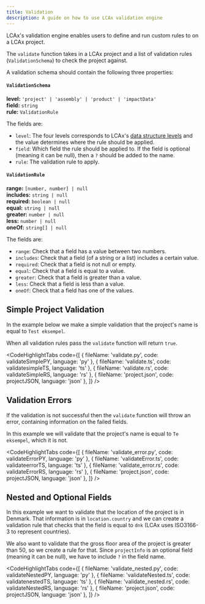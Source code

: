 ```yaml
---
title: Validation
description: A guide on how to use LCAx validation engine
---
```



LCAx's validation engine enables users to define and run custom rules to on a LCAx project.

The `validate` function takes in a LCAx project and a list of validation rules (`ValidationSchema`) to check the project against.

A validation schema should contain the following three properties:

#### `ValidationSchema`

**level:** `'project' | 'assembly' | 'product' | 'impactData'` \
**field:** `string` \
**rule:** `ValidationRule`

The fields are:

- `level`: The four levels corresponds to LCAx's [data structure levels](/concept/data-structure) and the value determines where the rule should be applied.
- `field`: Which field the rule should be applied to. If the field is optional (meaning it can be null), then a `?` should be added to the name.
- `rule`: The validation rule to apply.

#### `ValidationRule`

**range:** `[number, number] | null` \
**includes:** `string | null` \
**required:** `boolean | null` \
**equal:** `string | null` \
**greater:** `number | null` \
**less:** `number | null` \
**oneOf:** `string[] | null`

The fields are:

- `range`: Check that a field has a value between two numbers.
- `includes`: Check that a field (of a string or a list) includes a certain value.
- `required`: Check that a field is not null or empty.
- `equal`: Check that a field is equal to a value.
- `greater`: Check that a field is greater than a value.
- `less`: Check that a field is less than a value.
- `oneOf`: Check that a field has one of the values.

## Simple Project Validation

In the example below we make a simple validation that the project's name is equal to `Test eksempel`.

When all validation rules pass the `validate` function will return `true`.

<CodeHighlightTabs
  code={[
    { fileName: 'validate.py', code: validateSimplePY, language: 'py' },
    { fileName: 'validate.ts', code: validatesimpleTS, language: 'ts' },
    { fileName: 'validate.rs', code: validateSimpleRS, language: 'rs' },
    { fileName: 'project.json', code: projectJSON, language: 'json' },
  ]}
/>

## Validation Errors

If the validation is not successful then the `validate` function will throw an error, containing information on the failed fields.

In this example we will validate that the project's name is equal to `Te eksempel`, which it is not.

<CodeHighlightTabs
  code={[
    { fileName: 'validate_error.py', code: validateErrorPY, language: 'py' },
    { fileName: 'validateError.ts', code: validateerrorTS, language: 'ts' },
    { fileName: 'validate_error.rs', code: validateErrorRS, language: 'rs' },
    { fileName: 'project.json', code: projectJSON, language: 'json' },
  ]}
/>

## Nested and Optional Fields

In this example we want to validate that the location of the project is in Denmark.
That information is in `location.country` and we can create a validation rule that checks that the field is equal to `dnk` (LCAx uses ISO3166-3 to represent countries).

We also want to validate that the gross floor area of the project is greater than 50, so we create a rule for that.
Since `projectInfo` is an optional field (meaning it can be null), we have to include `?` in the field name.

<CodeHighlightTabs
  code={[
    { fileName: 'validate_nested.py', code: validateNestedPY, language: 'py' },
    { fileName: 'validateNested.ts', code: validatenestedTS, language: 'ts' },
    { fileName: 'validate_nested.rs', code: validateNestedRS, language: 'rs' },
    { fileName: 'project.json', code: projectJSON, language: 'json' },
  ]}
/>
